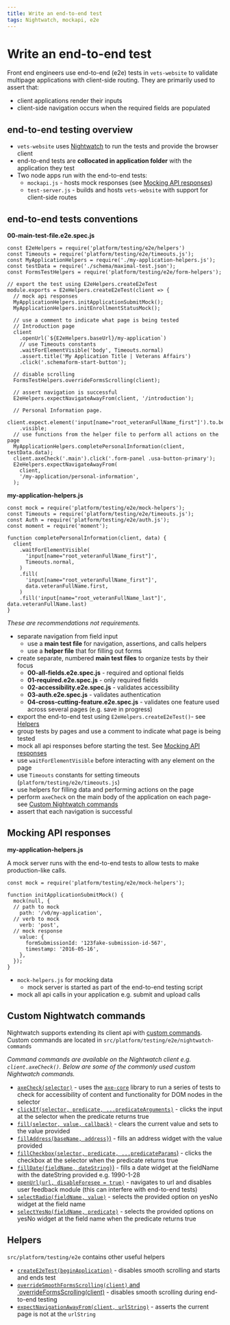 ```yaml
---
title: Write an end-to-end test
tags: Nightwatch, mockapi, e2e
---
```


# Write an end-to-end test

Front end engineers use end-to-end (e2e) tests in `vets-website` to validate multipage applications with client-side routing. They are primarily used to assert that:
- client applications render their inputs
- client-side navigation occurs when the required fields are populated

## end-to-end testing overview

- `vets-website` uses [Nightwatch](https://nightwatchjs.org) to run the tests and provide the browser client
- end-to-end tests are **collocated in application folder** with the application they test
- Two node apps run with the end-to-end tests:
  - `mockapi.js` - hosts mock responses (see [Mocking API responses](#mocking-api-responses))
  - `test-server.js` - builds and hosts `vets-website` with support for client-side routes

## end-to-end tests conventions

**00-main-test-file.e2e.spec.js**
```
const E2eHelpers = require('platform/testing/e2e/helpers')
const Timeouts = require('platform/testing/e2e/timeouts.js');
const MyApplicationHelpers = require('./my-application-helpers.js');
const testData = require('./schema/maximal-test.json');
const FormsTestHelpers = require('platform/testing/e2e/form-helpers');

// export the test using E2eHelpers.createE2eTest
module.exports = E2eHelpers.createE2eTest(client => {
  // mock api responses
  MyApplicationHelpers.initApplicationSubmitMock();
  MyApplicationHelpers.initEnrollmentStatusMock();

  // use a comment to indicate what page is being tested
  // Introduction page
  client
    .openUrl(`${E2eHelpers.baseUrl}/my-application`)
    // use Timeouts constants
    .waitForElementVisible('body', Timeouts.normal)
    .assert.title('My Application Title | Veterans Affairs')
    .click('.schemaform-start-button');

  // disable scrolling
  FormsTestHelpers.overrideFormsScrolling(client);

  // assert navigation is successful
  E2eHelpers.expectNavigateAwayFrom(client, '/introduction');

  // Personal Information page.
  client.expect.element('input[name="root_veteranFullName_first"]').to.be
    .visible;
  // use functions from the helper file to perform all actions on the page
  MyApplicationHelpers.completePersonalInformation(client, testData.data);
  client.axeCheck('.main').click('.form-panel .usa-button-primary');
  E2eHelpers.expectNavigateAwayFrom(
    client,
    '/my-application/personal-information',
  );
  ```

**my-application-helpers.js**
```
const mock = require('platform/testing/e2e/mock-helpers');
const Timeouts = require('platform/testing/e2e/timeouts.js');
const Auth = require('platform/testing/e2e/auth.js');
const moment = require('moment');

function completePersonalInformation(client, data) {
  client
    .waitForElementVisible(
      'input[name="root_veteranFullName_first"]',
      Timeouts.normal,
    )
    .fill(
      'input[name="root_veteranFullName_first"]',
      data.veteranFullName.first,
    )
    .fill('input[name="root_veteranFullName_last"]', data.veteranFullName.last)
}
```
_These are recommendations not requirements._

- separate navigation from field input
  - use a **main test file** for navigation, assertions, and calls helpers
  - use a **helper file** that for filling out forms
- create separate, numbered **main test files** to organize tests by their focus
  - **00-all-fields.e2e.spec.js** - required and optional fields
  - **01-required.e2e.spec.js** - only required fields
  - **02-accessibility.e2e.spec.js** - validates accessibility
  - **03-auth.e2e.spec.js** - validates authentication
  - **04-cross-cutting-feature.e2e.spec.js** - validates one feature used across several pages (e.g. save in progress)
- export the end-to-end test using `E2eHelpers.createE2eTest()`- see [Helpers](#helpers)
- group tests by pages and use a comment to indicate what page is being tested
- mock all api responses before starting the test. See [Mocking API responses](#mockimg-api-responses)
- use `waitForElementVisible` before interacting with any element on the page
- use `Timeouts` constants for setting timeouts (`platform/testing/e2e/timeouts.js`)
- use helpers for filling data and performing actions on the page
- perform `axeCheck` on the main body of the application on each page- see [Custom Nightwatch commands](#custom-nightwatch-commands)
- assert that each navigation is successful

## Mocking API responses

**my-application-helpers.js**

A mock server runs with the end-to-end tests to allow tests to make production-like calls.

```
const mock = require('platform/testing/e2e/mock-helpers');

function initApplicationSubmitMock() {
  mock(null, {
  // path to mock
    path: '/v0/my-application',
  // verb to mock
    verb: 'post',
  // mock response
    value: {
      formSubmissionId: '123fake-submission-id-567',
      timestamp: '2016-05-16',
    },
  });
}
```

- `mock-helpers.js` for mocking data
  - mock server is started as part of the end-to-end testing script
- mock all api calls in your application e.g. submit and upload calls

## Custom Nightwatch commands

Nightwatch supports extending its client api with [custom commands](https://nightwatchjs.org/guide/#writing-custom-commands). Custom commands are located in `src/platform/testing/e2e/nightwatch-commands`

_Command commands are available on the Nightwatch client e.g. `client.axeCheck()`. Below are some of the commonly used custom Nightwatch commands._

- [`axeCheck(selector)`](https://github.com/department-of-veterans-affairs/vets-website/blob/d721cf0581c6b7d6f26903540dfc27f26a16a7be/src/platform/testing/e2e/nightwatch-commands/axeCheck.js#L4-L7) - uses the [`axe-core`](https://github.com/dequelabs/axe-core/blob/master/doc/developer-guide.md) library to run a series of tests to check for accessibility of content and functionality for DOM nodes in the selector
- [`clickIf(selector, predicate, ...predicateArguments)`](https://github.com/department-of-veterans-affairs/vets-website/blob/d721cf0581c6b7d6f26903540dfc27f26a16a7be/src/platform/testing/e2e/nightwatch-commands/clickIf.js#L4-L7) - clicks the input at the selector when the predicate returns true
- [`fill(selector, value, callback)`](https://github.com/department-of-veterans-affairs/vets-website/blob/d721cf0581c6b7d6f26903540dfc27f26a16a7be/src/platform/testing/e2e/nightwatch-commands/fill.js#L5-L6) - clears the current value and sets to the value provided
- [`fillAddress(baseName, address}`)](https://github.com/department-of-veterans-affairs/vets-website/blob/d721cf0581c6b7d6f26903540dfc27f26a16a7be/src/platform/testing/e2e/nightwatch-commands/fillAddress.js#L2-L5) - fills an address widget with the value provided
- [`fillCheckbox(selector, predicate, ...predicateParams`)](https://github.com/department-of-veterans-affairs/vets-website/blob/343d77e2d7509cdcecee4b41c723d01ca0147881/src/platform/testing/e2e/nightwatch-commands/fillCheckbox.js#L4-L7) - clicks the checkbox at the selector when the predicate returns true
- [`fillDate(fieldName, dateString}`)](https://github.com/department-of-veterans-affairs/vets-website/blob/d721cf0581c6b7d6f26903540dfc27f26a16a7be/src/platform/testing/e2e/nightwatch-commands/fillDate.js#L4-L6) - fills a date widget at the fieldName with the dateString provided e.g. 1990-1-28
- [`openUrl(url, disableForesee = true)`](https://github.com/department-of-veterans-affairs/vets-website/blob/master/src/platform/testing/e2e/nightwatch-commands/openUrl.js) - navigates to url and disables user feedback module (this can interfere with end-to-end tests)
- [`selectRadio(fieldName, value)`](https://github.com/department-of-veterans-affairs/vets-website/blob/d721cf0581c6b7d6f26903540dfc27f26a16a7be/src/platform/testing/e2e/nightwatch-commands/selectRadio.js#L2-L6) - selects the provided option on yesNo widget at the field name
- [`selectYesNo(fieldName, predicate)`](https://github.com/department-of-veterans-affairs/vets-website/blob/d721cf0581c6b7d6f26903540dfc27f26a16a7be/src/platform/testing/e2e/nightwatch-commands/selectYesNo.js#L2-L6) - selects the provided options on yesNo widget at the field name when the predicate returns true

## Helpers

`src/platform/testing/e2e` contains other useful helpers

- [`createE2eTest(beginApplication)`](https://github.com/department-of-veterans-affairs/vets-website/blob/d721cf0581c6b7d6f26903540dfc27f26a16a7be/src/platform/testing/e2e/helpers.js#L78-L81) - disables smooth scrolling and starts and ends test
- [`overrideSmoothFormsScrolling(client)` and `overrideFormsScrolling(client)](https://github.com/department-of-veterans-affairs/vets-website/blob/d721cf0581c6b7d6f26903540dfc27f26a16a7be/src/platform/testing/e2e/nightwatch-commands/selectYesNo.js#L2-L6) - disables smooth scrolling during end-to-end testing
- [`expectNavigationAwayFrom(client, urlString)`](https://github.com/department-of-veterans-affairs/vets-website/blob/d721cf0581c6b7d6f26903540dfc27f26a16a7be/src/platform/testing/e2e/helpers.js#L94) - asserts the current page is not at the `urlString`